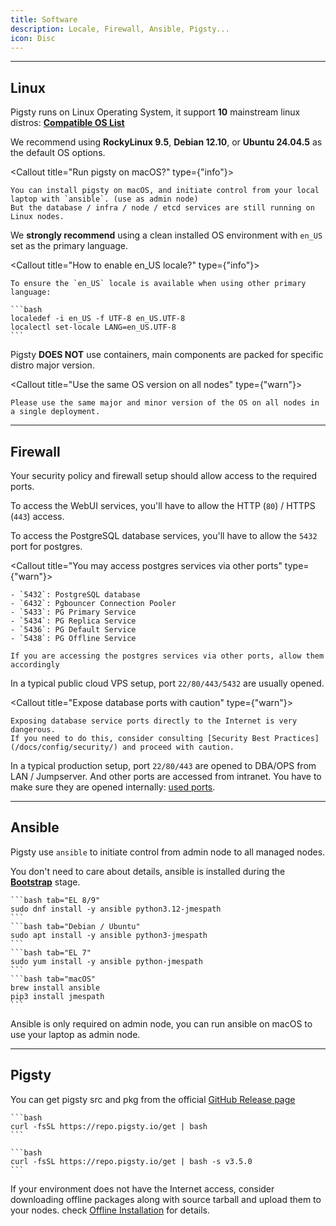 ```yaml
---
title: Software
description: Locale, Firewall, Ansible, Pigsty...
icon: Disc
---
```



------

## Linux

Pigsty runs on <span className="text-xl text-amber-500 font-black">Linux</span> Operating System, it support **10** mainstream linux distros: [**Compatible OS List**](/docs/prepare/linux)

We recommend using **RockyLinux 9.5**, **Debian 12.10**, or **Ubuntu 24.04.5** as the default OS options.

<Callout title="Run pigsty on macOS?" type={"info"}>

    You can install pigsty on macOS, and initiate control from your local laptop with `ansible`. (use as admin node)
    But the database / infra / node / etcd services are still running on Linux nodes.

</Callout>

We **strongly recommend** using a clean installed OS environment with `en_US` set as the primary language.

<Callout title="How to enable en_US locale?" type={"info"}>

    To ensure the `en_US` locale is available when using other primary language:

    ```bash
    localedef -i en_US -f UTF-8 en_US.UTF-8
    localectl set-locale LANG=en_US.UTF-8
    ```

</Callout>


Pigsty **DOES NOT** use containers, main components are packed for specific distro major version.

<Callout title="Use the same OS version on all nodes" type={"warn"}>

    Please use the same major and minor version of the OS on all nodes in a single deployment.

</Callout>


--------

## Firewall

Your security policy and firewall setup should allow access to the required ports.

To access the WebUI services, you'll have to allow the HTTP (`80`) / HTTPS (`443`) access.

To access the PostgreSQL database services, you'll have to allow the `5432` port for postgres.

<Callout title="You may access postgres services via other ports" type={"warn"}>

    - `5432`: PostgreSQL database
    - `6432`: Pgbouncer Connection Pooler
    - `5433`: PG Primary Service
    - `5434`: PG Replica Service
    - `5436`: PG Default Service
    - `5438`: PG Offline Service

    If you are accessing the postgres services via other ports, allow them accordingly

</Callout>


In a typical public cloud VPS setup, port `22/80/443/5432` are usually opened.

<Callout title="Expose database ports with caution" type={"warn"}>

    Exposing database service ports directly to the Internet is very dangerous.
    If you need to do this, consider consulting [Security Best Practices](/docs/config/security/) and proceed with caution.

</Callout>

In a typical production setup, port `22/80/443` are opened to DBA/OPS from LAN / Jumpserver.
And other ports are accessed from intranet. You have to make sure they are opened internally: [used ports](/docs/node/concept).










--------

## Ansible

Pigsty use `ansible` to initiate control from admin node to all managed nodes.

You don't need to care about details, ansible is installed during the [**Bootstrap**](/docs/install/offline#bootstrap) stage.

<Callout title="Install Ansible Manually" type="info">

    ```bash tab="EL 8/9"
    sudo dnf install -y ansible python3.12-jmespath
    ```
    ```bash tab="Debian / Ubuntu"
    sudo apt install -y ansible python3-jmespath
    ```
    ```bash tab="EL 7"
    sudo yum install -y ansible python-jmespath
    ```
    ```bash tab="macOS"
    brew install ansible
    pip3 install jmespath
    ```

</Callout>

Ansible is only required on admin node, you can run ansible on macOS to use your laptop as admin node.


--------

## Pigsty

You can get pigsty src and pkg from the official [GitHub Release page](https://github.com/pgsty/pigsty/releases)

<Callout title="Get the latest stable version" type="info">

    ```bash
    curl -fsSL https://repo.pigsty.io/get | bash
    ```

</Callout>

<Callout title="Get a specific version" type="info">

    ```bash
    curl -fsSL https://repo.pigsty.io/get | bash -s v3.5.0
    ```

</Callout>

If your environment does not have the Internet access, consider downloading offline packages along with source tarball
and upload them to your nodes. check [Offline Installation](/docs/install/offline) for details.

